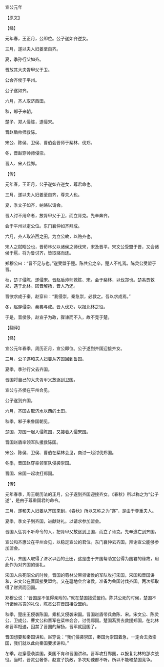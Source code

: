 

宣公元年

【原文】

【经】

元年春，王正月，公即位。公子遂如齐逆女。

三月，遂以夫人妇姜至自齐。

夏，季孙行父如齐。

晋放其大夫胥甲父于卫。

公会齐侯于平州。

公子遂如齐。

六月，齐人取济西田。

秋，邾子来朝。

楚子、郑人侵陈，遂侵宋。

晋赵盾帅师救陈。

宋公、陈侯、卫侯、曹伯会晋师于棐林，伐郑。

冬，晋赵穿帅师侵崇。

晋人、宋人伐郑。

【传】

元年春，王正月，公子遂如齐逆女，尊君命也。

三月，遂以夫人妇姜至自齐，尊夫人也。

夏，季文子如齐，纳赂以请会。

晋人讨不用命者，放胥甲父于卫，而立胥克。先辛奔齐。

会于平州以定公位。东门襄仲如齐拜成。

六月，齐人取济西之田，为立公故，以赂齐也。

宋人之弑昭公也，晋荀林父以诸侯之师伐宋，宋及晋平。宋文公受盟于晋，又会诸侯于扈，将为鲁讨齐，皆取赂而还。

郑穆公曰：“晋不足与也。”遂受盟于楚。陈共公之卒，楚人不礼焉。陈灵公受盟于晋。

秋，楚子侵陈，遂侵宋。晋赵盾帅师救陈、宋。会于棐林，以伐郑也。楚蒍贾救郑，遇于北林。囚晋解扬，晋人乃还。

晋欲求成于秦，赵穿曰：“我侵崇，秦急崇，必救之。吾以求成焉。”

冬，赵穿侵崇，秦弗与成。晋人伐郑，以报北林之役。

于是，晋侯侈，赵宣子为政，骤谏而不入，故不竞于楚。

【翻译】

【经】

宣公元年春季，周历正月，宣公即位。公子遂到齐国迎接齐女。

三月，公子遂和夫人妇姜从齐国回到鲁国。

夏季，季孙行父去齐国。

晋国将自己的大夫胥甲父放逐到卫国。

宣公与齐侯在平州会见。

公子遂到齐国。

六月，齐国占取济水以西的土田。

秋季，邾子来鲁国朝见。

楚国、郑国一起入侵陈国，又接着入侵宋国。

晋国赵盾率领军队援救陈国。

宋公、陈侯、卫侯、曹伯在棐林会见，商讨一起讨伐郑国。

冬季，晋国赵穿率领军队侵袭崇国。

晋国、宋国一起攻打郑国。

【传】

元年春季，周王朝历法的正月，公子遂到齐国迎接齐女。《春秋》所以称之为“公子遂”，是由于尊重国君的命令。

三月，遂和夫人妇姜从齐国来到，《春秋》所以又称之为“遂”，是由于尊重夫人。

夏季，季文子到齐国，进献财礼。以请求参加盟会。

晋国人惩罚不听命令的人，把胥甲父放逐到卫国，而立了胥克。先辛逃亡到齐国。

宣公和齐惠公在平州会见，以稳定宣公的君位。东门襄仲去齐国，拜谢宣公能够参加盟会。

六月，齐国人取得了济水以西的土田，这是由于齐国帮助宣公得为国君的缘故，用此作为对齐国的谢礼。

宋国人杀死昭公的时候，晋国的荀林父带领诸侯的军队攻打宋国，宋国和晋国讲和，宋文公在晋国接受盟约。又在扈地会合诸侯，准备为鲁国讨伐齐国。两次都取得了财货而回国。

郑穆公说：“晋国是不值得亲附的。”就在楚国接受盟约。陈共公死的时候，楚国不行诸侯吊丧的礼仪，陈灵公在晋国接受盟约。

秋季，楚庄王侵袭陈国，乘机又侵袭宋国。晋国赵盾带兵救陈、宋。宋文公、陈灵公、卫成公、曹文公和晋军在棐林会合，讨伐郑国。楚国蒍贾去救援郑国，在北林和晋军相遇，囚禁了晋国的解扬，晋军就回国了。

晋国想要和秦国讲和。赵穿说：“我们侵袭崇国，秦国为崇国着急，一定会去救崇国，我们就以此向秦国要求讲和。”

冬季。赵穿侵袭崇国。秦国不肯和晋国讲和。晋军攻打郑国，以报复北林的那次战役。当时，晋灵公奢侈，赵宣子执政，多次劝谏都不听，所以不能和楚国竞争。

